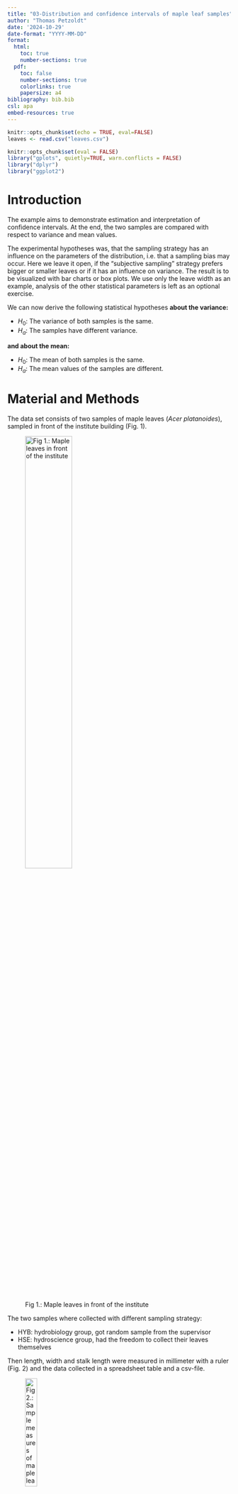 ---
title: "03-Distribution and confidence intervals of maple leaf samples"
author: "Thomas Petzoldt"
date: '2024-10-29'
date-format: "YYYY-MM-DD"
format:
  html:
    toc: true
    number-sections: true
  pdf:
    toc: false
    number-sections: true
    colorlinks: true
    papersize: a4
bibliography: bib.bib
csl: apa
embed-resources: true    
---

```{r setup, include=FALSE}
knitr::opts_chunk$set(echo = TRUE, eval=FALSE)
leaves <- read.csv("leaves.csv")
```

<!--
leaves <- read.csv("https://raw.githubusercontent.com/tpetzoldt/datasets/main/data/leaves.csv")
--->

```{r include=FALSE}
knitr::opts_chunk$set(eval = FALSE)
library("gplots", quietly=TRUE, warn.conflicts = FALSE)
library("dplyr")
library("ggplot2")
```

# Introduction

The example aims to demonstrate estimation and interpretation of confidence
intervals. At the end, the two samples are compared with respect to variance and
mean values.

The experimental hypotheses was, that the sampling strategy has an
influence on the parameters of the distribution, i.e. that a sampling
bias may occur.  Here we leave it open, if the "subjective sampling"
strategy prefers bigger or smaller leaves or if it has an influence on
variance. The result is to be visualized with bar charts or box
plots. We use only the leave width as an example, analysis of the
other statistical parameters is left as an optional exercise.

We can now derive the following statistical hypotheses **about the
variance:**

* $H_0$: The variance of both samples is the same.
* $H_a$: The samples have different variance.

**and about the mean:**

* $H_0$: The mean of both samples is the same.
* $H_a$: The mean values of the samples are different.

# Material and Methods

The data set consists of two samples of maple leaves (*Acer platanoides*), 
sampled in front of the institute building (Fig. 1).

![Fig 1.: Maple leaves in front of the institute](../img/leaves.jpg){width=50%}

The two samples where collected with different sampling strategy:

 * HYB: hydrobiology group, got random sample from the supervisor
 * HSE: hydroscience group, had the freedom to collect their leaves themselves

Then length, width and stalk length were measured in millimeter with a ruler 
(Fig. 2) and the data collected in a spreadsheet table and a csv-file.

![Fig 2.: Sample measures of maple leaves. Note that the stalk length does not include length of the leaf blade.](../img/leaves_measures.png){width=25%}


The statistical analysis is performed with the **R** software for statistical 
computing and graphics [@RCore].

# Data Analysis

## Prepare and inspect data

The data set is available from your local learning management system (LMS))
(e.g. OPAL at TU Dresden) or publicly from
[https://raw.githubusercontent.com/tpetzoldt/datasets/main/data/leaves.csv](https://raw.githubusercontent.com/tpetzoldt/datasets/main/data/leaves.csv).

* Download the data set `leaves.csv` and use one of RStudio's "Import
  Dataset" wizards.
* Alternative: use `read.csv()`.


```{r }
#  ... do it
```

* plot everything, just for testing:

```{r }
plot(leaves)
```

* split table for HSE and MHYB:

```{r }
hyb <- subset(leaves, group == "HYB")
hse <- subset(leaves, group == "HSE")
```

* compare leaf **width** of both groups:

```{r }
boxplot(hse$width, hyb$width, names=c("HSE", "HYB"))
```

## Check distribution

```{r }
# use `hist`, `qqnorm`, `qqline`
# ...
```

## Sample statistics

If we assume normal distribution of the data, we can estimate an
approximate prediction interval from the sample parameters, i.e. in
which size range are 95% of the leaves **SAMPLE** of one group.
We first calculate mean, sd, N and se for "hse" data set:

```{r }
hse.mean <- mean(hse$width)
hse.sd   <- sd(hse$width)
hse.N    <- length(hse$width)
hse.se   <- hse.sd/sqrt(hse.N)
```

Then we estimate the two-sided 95% prediction interval for the sample,
assuming normal distribution:

```{r }
hse.95 <- hse.mean + c(-1.96, 1.96) * hse.sd
hse.95
```

Instead of using 1.96, we could also use the quantile function of the
normal distribution instead, e.g. `qnorm(0.975)`for the upper interval
or `qnorm(c(0.025, 0.975))` for the lower and upper.


If the data set is large enough, we can compare the prediction
interval from above with the **empirical quantiles**, i.e. take it
directly from the data. Here we do not assume a normal or any other
distribution.

```{r }
quantile(hse$width, p = c(0.025, 0.975))
```

Now we plot the data and indicate the 95% interval:

```{r }
plot(hse$width)
abline(h = hse.95, col="red")
```

... and the same as histogram:

```{r }
hist(hse$width)
abline(v = hse.95, col="red")
rug(hse$width, col="blue")
```

## Confidence interval of the mean

The **confidence interval** of the mean tells us how precise a mean
value was estimated from data.  If the sample size is "large enough",
the distribution of the raw data does not necessarily need to be
normal, because then mean values tend to approximate a normal
distribution due to the central limit theorem.

### Confidence interval of the mean for the "hse" data

* Calculate the confidence interval of the mean value of the "hse" data set,
* use +/- 1.96 or (better) the quantile of the t-distribution:

```{r }
hse.ci <- hse.mean + qt(p = c(0.025, 0.975), df = hse.N-1) * hse.se
```

Now indicate the confidence interval of the mean in the histogram.

```{r eval=FALSE}
abline(v = hse.ci, col="red")
```

### Confidence interval for the mean of the "hyb" data


```{r }
#  Do the same for the "hyb" data, calculate mean, sd, N, se and ci.
# ...
```

### Visualization

Instead of a boxplot, we can also use a bar chart with confidence
interval.  This can be done with the add-on package **gplots** (not to
be confused with **ggplot**) or with some creativity

**Solution A) with package gplots**

```{r }
library("gplots")
barplot2(height = c(hyb.mean, hse.mean),
         ci.l   = c(hyb.ci[1], hse.ci[1]),
         ci.u   = c(hyb.ci[2], hse.ci[2]),
         plot.ci = TRUE,
         names.arg=c("Hyb", "HSE")
)
```

**Solution B) without add-on packages (optional)**

Here we use a standard bar chart, and line segments for the error bars. One small
problem arises, because `barplot` creates an own x-scaling. The good news is,
that `barplot` returns its x-scale. We can store it in a variable, e.g. `x` that
can then be used in subsequent code.

```{r }
x <- barplot(c(hyb.mean, hse.mean),
  names.arg=c("HYB", "HSE"), ylim=c(0, 150))
segments(x0=x[1], y0=hyb.ci[1], y1=hyb.ci[2], lwd=2)
segments(x0=x[2], y0=hse.ci[1], y1=hse.ci[2], lwd=2)
```

## Compare samples with t- and F-Test

**Hypotheses:**

**Null**: Both samples have the same mean width and variance.

**Alternative:** The mean width (and possibly also the variance)
  differ because of more subjective sampling of HSE students. They may
  have prefered bigger or the nice small leaves.

```{r }
t.test(width ~ group, data = leaves)
```

Perform also the classical t-test (`var.equal=TRUE`) and the F-test
(`var.test`).  Calculate absolute and relative effect size (mean
differences) and interpret the results of all 3 tests.

```{r }
# var.test(...)
# t.test(...)
# ...
```

# Appendix: Summary statistics and CI with **tidyverse**

The following is purely optional for all who feel underchallenged or
just want to learn more.

## Calculation of summary statistics with **dplyr**

```{r }
library("dplyr")
leaves <- read.csv("leaves.csv")

stats <-
  leaves %>%
    group_by(group) %>%
    summarize(mean = mean(width), sd=sd(width), N=length(width), se=sd/sqrt(N),
              lwr = mean + qt(p = 0.025, df = N-1) * se,
              upr = mean + qt(p = 0.975, df = N-1) * se
             )

stats
```

## Barchart and errorbars with **ggplot2**

```{r }
library("ggplot2")
stats %>%
  ggplot(aes(x=group, y=mean, min=lwr, max=upr))  +
    geom_col() + geom_errorbar(width=0.2)
```

# References

